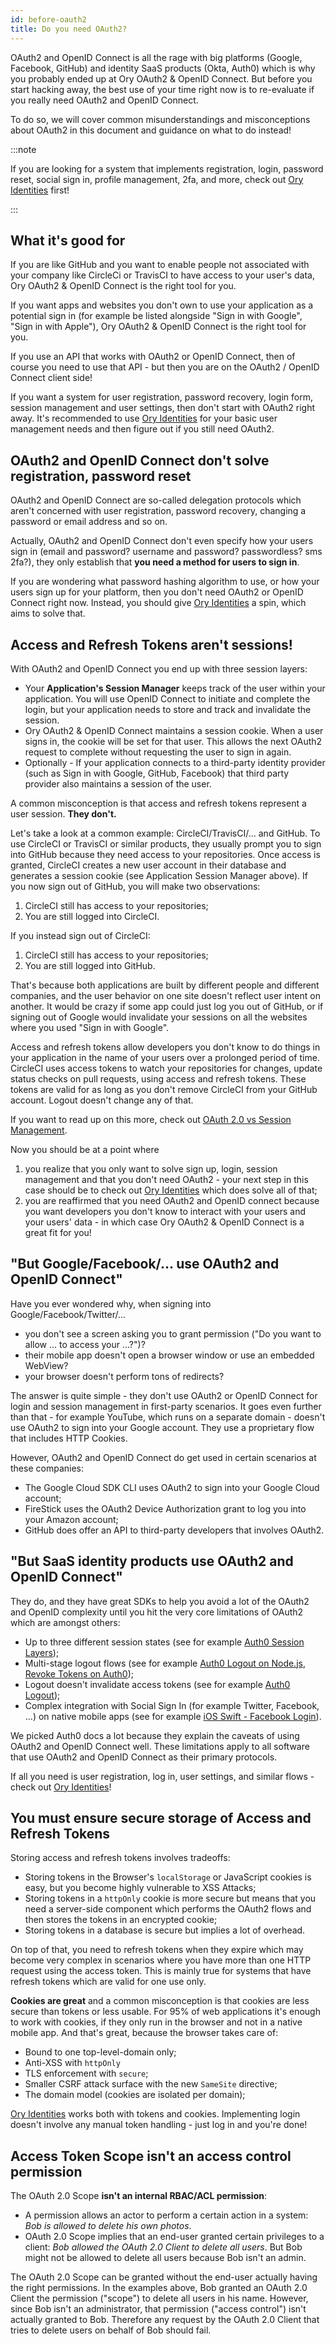 ```yaml
---
id: before-oauth2
title: Do you need OAuth2?
---
```


OAuth2 and OpenID Connect is all the rage with big platforms (Google, Facebook, GitHub) and identity SaaS products (Okta, Auth0)
which is why you probably ended up at Ory OAuth2 & OpenID Connect. But before you start hacking away, the best use of your time right now
is to re-evaluate if you really need OAuth2 and OpenID Connect.

To do so, we will cover common misunderstandings and misconceptions about OAuth2 in this document and guidance on what to do
instead!

:::note

If you are looking for a system that implements registration, login, password reset, social sign in, profile management, 2fa, and
more, check out [Ory Identities](https://www.ory.sh/kratos) first!

:::

## What it's good for

If you are like GitHub and you want to enable people not associated with your company like CircleCi or TravisCI to have access to
your user's data, Ory OAuth2 & OpenID Connect is the right tool for you.

If you want apps and websites you don't own to use your application as a potential sign in (for example be listed alongside "Sign
in with Google", "Sign in with Apple"), Ory OAuth2 & OpenID Connect is the right tool for you.

If you use an API that works with OAuth2 or OpenID Connect, then of course you need to use that API - but then you are on the
OAuth2 / OpenID Connect client side!

If you want a system for user registration, password recovery, login form, session management and user settings, then don't start
with OAuth2 right away. It's recommended to use [Ory Identities](https://www.ory.sh/kratos) for your basic user management needs
and then figure out if you still need OAuth2.

## OAuth2 and OpenID Connect don't solve registration, password reset

OAuth2 and OpenID Connect are so-called delegation protocols which aren't concerned with user registration, password recovery,
changing a password or email address and so on.

Actually, OAuth2 and OpenID Connect don't even specify how your users sign in (email and password? username and password?
passwordless? sms 2fa?), they only establish that **you need a method for users to sign in**.

If you are wondering what password hashing algorithm to use, or how your users sign up for your platform, then you don't need
OAuth2 or OpenID Connect right now. Instead, you should give [Ory Identities](https://www.ory.sh/kratos/) a spin, which aims to
solve that.

## Access and Refresh Tokens aren't sessions!

With OAuth2 and OpenID Connect you end up with three session layers:

- Your **Application's Session Manager** keeps track of the user within your application. You will use OpenID Connect to initiate
  and complete the login, but your application needs to store and track and invalidate the session.
- Ory OAuth2 & OpenID Connect maintains a session cookie. When a user signs in, the cookie will be set for that user. This allows the next
  OAuth2 request to complete without requesting the user to sign in again.
- Optionally - If your application connects to a third-party identity provider (such as Sign in with Google, GitHub, Facebook)
  that third party provider also maintains a session of the user.

A common misconception is that access and refresh tokens represent a user session. **They don't.**

Let's take a look at a common example: CircleCI/TravisCI/... and GitHub. To use CircleCI or TravisCI or similar products, they
usually prompt you to sign into GitHub because they need access to your repositories. Once access is granted, CircleCI creates a
new user account in their database and generates a session cookie (see Application Session Manager above). If you now sign out of
GitHub, you will make two observations:

1. CircleCI still has access to your repositories;
2. You are still logged into CircleCI.

If you instead sign out of CircleCI:

1. CircleCI still has access to your repositories;
2. You are still logged into GitHub.

That's because both applications are built by different people and different companies, and the user behavior on one site doesn't
reflect user intent on another. It would be crazy if some app could just log you out of GitHub, or if signing out of Google would
invalidate your sessions on all the websites where you used "Sign in with Google".

Access and refresh tokens allow developers you don't know to do things in your application in the name of your users over a
prolonged period of time. CircleCI uses access tokens to watch your repositories for changes, update status checks on pull
requests, using access and refresh tokens. These tokens are valid for as long as you don't remove CircleCI from your GitHub
account. Logout doesn't change any of that.

If you want to read up on this more, check out
[OAuth 2.0 vs Session Management](https://dzone.com/articles/oauth-20-vs-session-management).

Now you should be at a point where

1. you realize that you only want to solve sign up, login, session management and that you don't need OAuth2 - your next step in
   this case should be to check out [Ory Identities](https://www.ory.sh/kratos/) which does solve all of that;
2. you are reaffirmed that you need OAuth2 and OpenID connect because you want developers you don't know to interact with your
   users and your users' data - in which case Ory OAuth2 & OpenID Connect is a great fit for you!

## "But Google/Facebook/... use OAuth2 and OpenID Connect"

Have you ever wondered why, when signing into Google/Facebook/Twitter/...

- you don't see a screen asking you to grant permission ("Do you want to allow ... to access your ...?")?
- their mobile app doesn't open a browser window or use an embedded WebView?
- your browser doesn't perform tons of redirects?

The answer is quite simple - they don't use OAuth2 or OpenID Connect for login and session management in first-party scenarios. It
goes even further than that - for example YouTube, which runs on a separate domain - doesn't use OAuth2 to sign into your Google
account. They use a proprietary flow that includes HTTP Cookies.

However, OAuth2 and OpenID Connect do get used in certain scenarios at these companies:

- The Google Cloud SDK CLI uses OAuth2 to sign into your Google Cloud account;
- FireStick uses the OAuth2 Device Authorization grant to log you into your Amazon account;
- GitHub does offer an API to third-party developers that involves OAuth2.

## "But SaaS identity products use OAuth2 and OpenID Connect"

They do, and they have great SDKs to help you avoid a lot of the OAuth2 and OpenID complexity until you hit the very core
limitations of OAuth2 which are amongst others:

- Up to three different session states (see for example
  [Auth0 Session Layers](https://auth0.com/docs/sessions/concepts/session-layers));
- Multi-stage logout flows (see for example [Auth0 Logout on Node.js](https://auth0.com/docs/quickstart/webapp/nodejs),
  [Revoke Tokens on Auth0](https://auth0.com/docs/tokens/guides/revoke-tokens));
- Logout doesn't invalidate access tokens (see for example [Auth0 Logout](https://auth0.com/docs/logout));
- Complex integration with Social Sign In (for example Twitter, Facebook, ...) on native mobile apps (see for example
  [iOS Swift - Facebook Login](https://auth0.com/docs/quickstart/native/ios-swift-facebook-login#before-you-start)).

We picked Auth0 docs a lot because they explain the caveats of using OAuth2 and OpenID Connect well. These limitations apply to
all software that use OAuth2 and OpenID Connect as their primary protocols.

If all you need is user registration, log in, user settings, and similar flows - check out
[Ory Identities](https://www.ory.sh/kratos/)!

## You must ensure secure storage of Access and Refresh Tokens

Storing access and refresh tokens involves tradeoffs:

- Storing tokens in the Browser's `localStorage` or JavaScript cookies is easy, but you become highly vulnerable to XSS Attacks;
- Storing tokens in a `httpOnly` cookie is more secure but means that you need a server-side component which performs the OAuth2
  flows and then stores the tokens in an encrypted cookie;
- Storing tokens in a database is secure but implies a lot of overhead.

On top of that, you need to refresh tokens when they expire which may become very complex in scenarios where you have more than
one HTTP request using the access token. This is mainly true for systems that have refresh tokens which are valid for one use
only.

**Cookies are great** and a common misconception is that cookies are less secure than tokens or less usable. For 95% of web
applications it's enough to work with cookies, if they only run in the browser and not in a native mobile app. And that's great,
because the browser takes care of:

- Bound to one top-level-domain only;
- Anti-XSS with `httpOnly`
- TLS enforcement with `secure`;
- Smaller CSRF attack surface with the new `SameSite` directive;
- The domain model (cookies are isolated per domain);

[Ory Identities](https://www.ory.sh/kratos/) works both with tokens and cookies. Implementing login doesn't involve any manual
token handling - just log in and you're done!

## Access Token Scope isn't an access control permission

The OAuth 2.0 Scope **isn't an internal RBAC/ACL permission**:

- A permission allows an actor to perform a certain action in a system: _Bob is allowed to delete his own photos_.
- OAuth 2.0 Scope implies that an end-user granted certain privileges to a client: _Bob allowed the OAuth 2.0 Client to delete all
  users_. But Bob might not be allowed to delete all users because Bob isn't an admin.

The OAuth 2.0 Scope can be granted without the end-user actually having the right permissions. In the examples above, Bob granted
an OAuth 2.0 Client the permission ("scope") to delete all users in his name. However, since Bob isn't an administrator, that
permission ("access control") isn't actually granted to Bob. Therefore any request by the OAuth 2.0 Client that tries to delete
users on behalf of Bob should fail.
